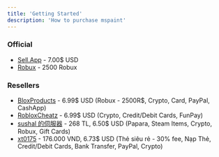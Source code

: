 ```yaml
---
title: 'Getting Started'
description: 'How to purchase mspaint'
---
```


### Official
- [Sell.App](/purchase/sellapp) - 7.00$ USD
- [Robux](/purchase/robux) - 2500 Robux

### Resellers
- [BloxProducts](/purchase/bloxproducts) - 6.99\$ USD (Robux - 2500R\$, Crypto, Card, PayPal, CashApp)
- [RobloxCheatz](/purchase/robloxcheatz) - 6.99\$ USD (Crypto, Credit/Debit Cards, FunPay)
- [sushal 的伺服器](discord.gg/sushal) - 268 TL, 6.50\$ USD (Papara, Steam Items, Crypto, Robux, Gift Cards)
- [xt0175](https://dichvu30s.io.vn/) - 176.000 VND, 6.73\$ USD (Thẻ siêu rẻ - 30% fee, Nạp Thẻ, Credit/Debit Cards, Bank Transfer, PayPal, Crypto)